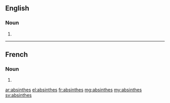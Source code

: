 ==English==

===Noun===
{{head|en|plural}}

# {{plural of|absinthe|lang=en|nocat=1}}

----

==French==

===Noun===
{{head|fr|plural}}

# {{plural of|absinthe|lang=fr|nocat=1}}

[[ar:absinthes]]
[[el:absinthes]]
[[fr:absinthes]]
[[mg:absinthes]]
[[my:absinthes]]
[[sv:absinthes]]